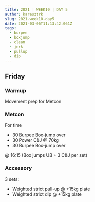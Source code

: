 ```yaml
---
title: 2021 | WEEK10 | DAY 5
author: karesztrk
slug: 2021-week10-day5
date: 2021-03-06T11:13:42.061Z
tags:
  - burpee
  - boxjump
  - clean
  - jerk
  - pullup
  - dip
---
```


## Friday

### Warmup

Movement prep for Metcon

### Metcon

For time

- 30 Burpee Box-jump over
- 30 Power C&J @ 70kg
- 30 Burpee Box-jump over

@ 16:15 (Box jumps UB + 3 C&J per set)

### Accessory

3 sets:

- Weighted strict pull-up @ +15kg plate
- Weighted strict dip @ +15kg plate
